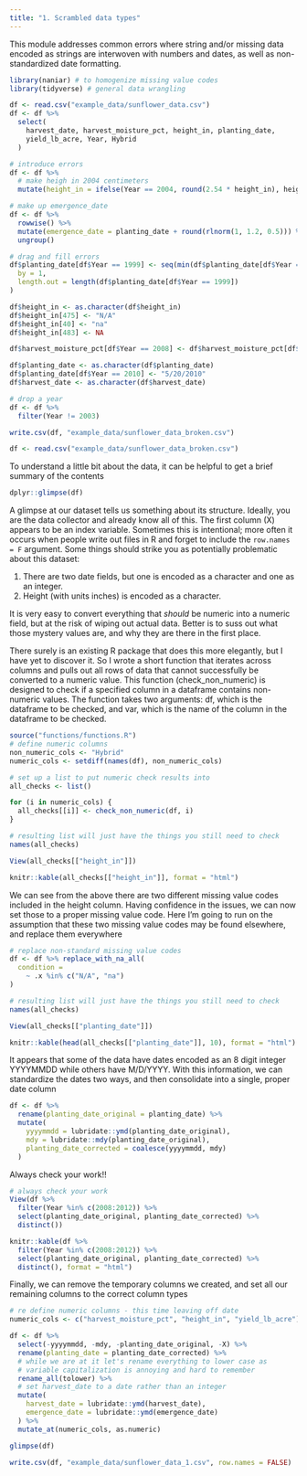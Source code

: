 ```yaml
---
title: "1. Scrambled data types"
---
```


This module addresses common errors where string and/or missing data encoded as strings are interwoven with numbers and dates, as well as non-standardized date formatting.

```r
library(naniar) # to homogenize missing value codes
library(tidyverse) # general data wrangling
```

```r
df <- read.csv("example_data/sunflower_data.csv")
df <- df %>%
  select(
    harvest_date, harvest_moisture_pct, height_in, planting_date,
    yield_lb_acre, Year, Hybrid
  )

# introduce errors
df <- df %>%
  # make heigh in 2004 centimeters
  mutate(height_in = ifelse(Year == 2004, round(2.54 * height_in), height_in))

# make up emergence_date
df <- df %>%
  rowwise() %>%
  mutate(emergence_date = planting_date + round(rlnorm(1, 1.2, 0.5))) %>%
  ungroup()

# drag and fill errors
df$planting_date[df$Year == 1999] <- seq(min(df$planting_date[df$Year == 1999]),
  by = 1,
  length.out = length(df$planting_date[df$Year == 1999])
)

df$height_in <- as.character(df$height_in)
df$height_in[475] <- "N/A"
df$height_in[40] <- "na"
df$height_in[483] <- NA

df$harvest_moisture_pct[df$Year == 2008] <- df$harvest_moisture_pct[df$Year == 2008] / 100

df$planting_date <- as.character(df$planting_date)
df$planting_date[df$Year == 2010] <- "5/20/2010"
df$harvest_date <- as.character(df$harvest_date)

# drop a year
df <- df %>%
  filter(Year != 2003)

write.csv(df, "example_data/sunflower_data_broken.csv")
```

```r
df <- read.csv("example_data/sunflower_data_broken.csv")
```

To understand a little bit about the data, it can be helpful to get a brief summary of the contents

```r
dplyr::glimpse(df)
```

A glimpse at our dataset tells us something about its structure. Ideally, you are the data collector and already know all of this. The first column (X) appears to be an index variable. Sometimes this is intentional; more often it occurs when people write out files in R and forget to include the `row.names = F` argument. Some things should strike you as potentially problematic about this dataset:

1.  There are two date fields, but one is encoded as a character and one as an integer.
2.  Height (with units inches) is encoded as a character.

It is very easy to convert everything that *should* be numeric into a numeric field, but at the risk of wiping out actual data. Better is to suss out what those mystery values are, and why they are there in the first place.

There surely is an existing R package that does this more elegantly, but I have yet to discover it. So I wrote a short function that iterates across columns and pulls out all rows of data that cannot successfully be converted to a numeric value. This function (check_non_numeric) is designed to check if a specified column in a dataframe contains non-numeric values. The function takes two arguments: df, which is the dataframe to be checked, and var, which is the name of the column in the dataframe to be checked.

```r
source("functions/functions.R")
# define numeric columns
non_numeric_cols <- "Hybrid"
numeric_cols <- setdiff(names(df), non_numeric_cols)

# set up a list to put numeric check results into
all_checks <- list()

for (i in numeric_cols) {
  all_checks[[i]] <- check_non_numeric(df, i)
}

# resulting list will just have the things you still need to check
names(all_checks)
```

```r
View(all_checks[["height_in"]])
```

```r
knitr::kable(all_checks[["height_in"]], format = "html")
```

We can see from the above there are two different missing value codes included in the height column. Having confidence in the issues, we can now set those to a proper missing value code. Here I'm going to run on the assumption that these two missing value codes may be found elsewhere, and replace them everywhere

```r
# replace non-standard missing value codes
df <- df %>% replace_with_na_all(
  condition =
    ~ .x %in% c("N/A", "na")
)
```

```r
# resulting list will just have the things you still need to check
names(all_checks)
```

```r
View(all_checks[["planting_date"]])
```

```r
knitr::kable(head(all_checks[["planting_date"]], 10), format = "html")
```

It appears that some of the data have dates encoded as an 8 digit integer YYYYMMDD while others have M/D/YYYY. With this information, we can standardize the dates two ways, and then consolidate into a single, proper date column

```r
df <- df %>%
  rename(planting_date_original = planting_date) %>%
  mutate(
    yyyymmdd = lubridate::ymd(planting_date_original),
    mdy = lubridate::mdy(planting_date_original),
    planting_date_corrected = coalesce(yyyymmdd, mdy)
  )
```

Always check your work!!

```r
# always check your work
View(df %>%
  filter(Year %in% c(2008:2012)) %>%
  select(planting_date_original, planting_date_corrected) %>%
  distinct())
```

```r
knitr::kable(df %>%
  filter(Year %in% c(2008:2012)) %>%
  select(planting_date_original, planting_date_corrected) %>%
  distinct(), format = "html")
```

Finally, we can remove the temporary columns we created, and set all our remaining columns to the correct column types

```r
# re define numeric columns - this time leaving off date
numeric_cols <- c("harvest_moisture_pct", "height_in", "yield_lb_acre")

df <- df %>%
  select(-yyyymmdd, -mdy, -planting_date_original, -X) %>%
  rename(planting_date = planting_date_corrected) %>%
  # while we are at it let's rename everything to lower case as
  # variable capitalization is annoying and hard to remember
  rename_all(tolower) %>%
  # set harvest_date to a date rather than an integer
  mutate(
    harvest_date = lubridate::ymd(harvest_date),
    emergence_date = lubridate::ymd(emergence_date)
  ) %>%
  mutate_at(numeric_cols, as.numeric)

glimpse(df)

write.csv(df, "example_data/sunflower_data_1.csv", row.names = FALSE)
```
